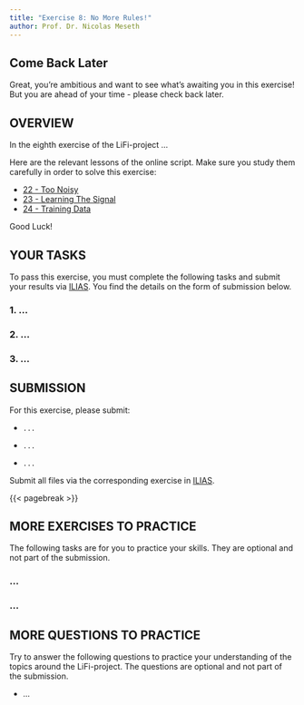```yaml
---
title: "Exercise 8: No More Rules!"
author: Prof. Dr. Nicolas Meseth
---
```


::: {.callout-note appearance="simple"}
## Come Back Later

Great, you're ambitious and want to see what's awaiting you in this exercise! But you are ahead of your time - please check back later.
:::

## OVERVIEW

In the eighth exercise of the LiFi-project ...

Here are the relevant lessons of the online script. Make sure you study them carefully in order to solve this exercise:

-   [22 - Too Noisy](https://lifi.datalit.de/lifi-project/too-noisy)
-   [23 - Learning The Signal](https://lifi.datalit.de/lifi-project/learning-the-signal)
-   [24 - Training Data](https://lifi.datalit.de/lifi-project/training-data)

Good Luck!

## YOUR TASKS

To pass this exercise, you must complete the following tasks and submit your results via [ILIAS](https://lms.hs-osnabrueck.de). You find the details on the form of submission below.

### 1. ...

### 2. ...

### 3. ...

## SUBMISSION

For this exercise, please submit:

-   `...`

-   `...`

-   `...`

Submit all files via the corresponding exercise in [ILIAS](https://lms.hs-osnabrueck.de).

{{< pagebreak >}}

## MORE EXERCISES TO PRACTICE

The following tasks are for you to practice your skills. They are optional and not part of the submission.

### ...

### ...

## MORE QUESTIONS TO PRACTICE

Try to answer the following questions to practice your understanding of the topics around the LiFi-project. The questions are optional and not part of the submission.

-   ...
